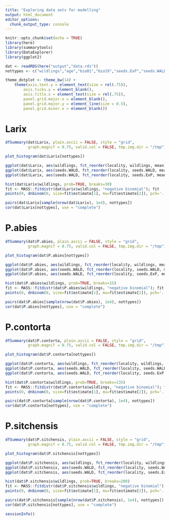 ```yaml
---
title: "Exploring data sets for modelling"
output: html_document
editor_options: 
  chunk_output_type: console
---
```


```r
knitr::opts_chunk$set(echo = TRUE)
library(here)
library(summarytools)
library(DataExplorer)
library(ggplot2)
```

```r
dat <- readRDS(here("output","data.rds"))
nottypes <- c("wildlings","age","bio01","bio19","seeds.ExP","seeds.WALD","relelev")
```

```r
theme_dotplot <- theme_bw(14) +
    theme(axis.text.y = element_text(size = rel(.75)),
        axis.ticks.y = element_blank(),
        axis.title.x = element_text(size = rel(.75)),
        panel.grid.major.x = element_blank(),
        panel.grid.major.y = element_line(size = 0.5),
        panel.grid.minor.x = element_blank())
```

# Larix

```r
dfSummary(dat$Larix, plain.ascii = FALSE, style = "grid", 
          graph.magnif = 0.75, valid.col = FALSE, tmp.img.dir = "/tmp")
```

```r
plot_histogram(dat$Larix[nottypes])
```

```r
ggplot(dat$Larix, aes(wildlings, fct_reorder(locality, wildlings, mean))) + geom_point() + theme_dotplot
ggplot(dat$Larix, aes(seeds.WALD, fct_reorder(locality, seeds.WALD, mean))) + geom_point() + theme_dotplot
ggplot(dat$Larix, aes(seeds.WALD, fct_reorder(locality, seeds.ExP, mean))) + geom_point() + theme_dotplot
```

```r
hist(dat$Larix$wildlings, prob=TRUE, breaks=30)
fit <- MASS::fitdistr(dat$Larix$wildlings, "negative binomial"); fit
points(0, dnbinom(0, size=fit$estimate[1], mu=fit$estimate[2]), pch='.', col='red', cex=3)
```

```r
pairs(dat$Larix[sample(nrow(dat$Larix), 1e4), nottypes])
cor(dat$Larix[nottypes], use = "complete")
```
 
# P.abies

```r
dfSummary(dat$P.abies, plain.ascii = FALSE, style = "grid", 
          graph.magnif = 0.75, valid.col = FALSE, tmp.img.dir = "/tmp")
```

```r
plot_histogram(dat$P.abies[nottypes])
```

```r
ggplot(dat$P.abies, aes(wildlings, fct_reorder(locality, wildlings, mean))) + geom_point() + theme_dotplot
ggplot(dat$P.abies, aes(seeds.WALD, fct_reorder(locality, seeds.WALD, mean))) + geom_point() + theme_dotplot
ggplot(dat$P.abies, aes(seeds.WALD, fct_reorder(locality, seeds.ExP, mean))) + geom_point() + theme_dotplot
```

```r
hist(dat$P.abies$wildlings, prob=TRUE, breaks=15)
fit <- MASS::fitdistr(dat$P.abies$wildlings, "negative binomial"); fit
points(0, dnbinom(0, size=fit$estimate[1], mu=fit$estimate[2]), pch='.', col='red', cex=3)
```

```r
pairs(dat$P.abies[sample(nrow(dat$P.abies), 1e4), nottypes])
cor(dat$P.abies[nottypes], use = "complete")
```

# P.contorta

```r
dfSummary(dat$P.contorta, plain.ascii = FALSE, style = "grid", 
          graph.magnif = 0.75, valid.col = FALSE, tmp.img.dir = "/tmp")
```

```r
plot_histogram(dat$P.contorta[nottypes])
```

```r
ggplot(dat$P.contorta, aes(wildlings, fct_reorder(locality, wildlings, mean))) + geom_point() + theme_dotplot
ggplot(dat$P.contorta, aes(seeds.WALD, fct_reorder(locality, seeds.WALD, mean))) + geom_point() + theme_dotplot
ggplot(dat$P.contorta, aes(seeds.WALD, fct_reorder(locality, seeds.ExP, mean))) + geom_point() + theme_dotplot
```

```r
hist(dat$P.contorta$wildlings, prob=TRUE, breaks=135)
fit <- MASS::fitdistr(dat$P.contorta$wildlings, "negative binomial"); fit
points(0, dnbinom(0, size=fit$estimate[1], mu=fit$estimate[2]), pch='.', col='red', cex=3)
```

```r
pairs(dat$P.contorta[sample(nrow(dat$P.contorta), 1e4), nottypes])
cor(dat$P.contorta[nottypes], use = "complete")
```

# P.sitchensis

```r
dfSummary(dat$P.sitchensis, plain.ascii = FALSE, style = "grid", 
          graph.magnif = 0.75, valid.col = FALSE, tmp.img.dir = "/tmp")
```

```r
plot_histogram(dat$P.sitchensis[nottypes])
```

```r
ggplot(dat$P.sitchensis, aes(wildlings, fct_reorder(locality, wildlings, mean))) + geom_point() + theme_dotplot
ggplot(dat$P.sitchensis, aes(seeds.WALD, fct_reorder(locality, seeds.WALD, mean))) + geom_point() + theme_dotplot
ggplot(dat$P.sitchensis, aes(seeds.WALD, fct_reorder(locality, seeds.ExP, mean))) + geom_point() + theme_dotplot
```

```r
hist(dat$P.sitchensis$wildlings, prob=TRUE, breaks=200)
fit <- MASS::fitdistr(dat$P.sitchensis$wildlings, "negative binomial"); fit
points(0, dnbinom(0, size=fit$estimate[1], mu=fit$estimate[2]), pch='.', col='red', cex=3)
```

```r
pairs(dat$P.sitchensis[sample(nrow(dat$P.sitchensis), 1e4), nottypes])
cor(dat$P.sitchensis[nottypes], use = "complete")
```

```r
sessionInfo()
```